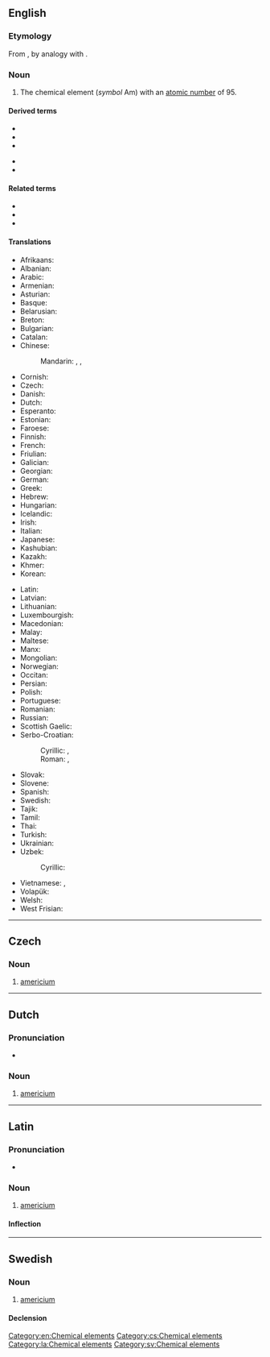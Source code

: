 {{also|Americium|amerícium|américium}}
==English==
{{elements|Am|plutonium|Pu|curium|Cm}}

===Etymology===
From {{m|en|America|Americ(as)}} {{suffix|en||ium}}, by analogy with {{m|en|europium}}.

===Noun===
{{en-noun|-}}
{{wikipedia}}

# The chemical element (''symbol'' Am) with an [[atomic number]] of 95.

====Derived terms====
{{der-top}}
* {{l|en|americium bromide}}
* {{l|en|americium chloride}}
* {{l|en|americium dioxide}}
{{der-mid}}
* {{l|en|americium fluoride}}
* {{l|en|americium iodide}}
{{der-bottom}}

====Related terms====
* {{l|en|America}}
* {{l|en|American}}
* {{l|en|americate}}

====Translations====
{{trans-top|chemical element with atomic number 95}}
* Afrikaans: {{t|af|americium}}
* Albanian: {{t|sq|americ}}
* Arabic: {{t|ar|أَمْرِيكِيُوم|m|tr=ʾamrīkiyum}}
* Armenian: {{t|hy|ամերիցիում}}
* Asturian: {{t|ast|americiu|m}}
* Basque: {{t|eu|amerizioa}}
* Belarusian: {{t|be|амерыцый|m}}
* Breton: {{t|br|amerikiom}}
* Bulgarian: {{t|bg|америций|m}}
* Catalan: {{t+|ca|americi}}
* Chinese:
*: Mandarin: {{t+|cmn|鎇}}, {{t+|cmn|镅|tr=méi}}, {{t+|cmn|鋂|tr=méi}} {{qualifier|Taiwan}}
* Cornish: {{t|kw|amerycanyum}}
* Czech: {{t+|cs|americium|n}}
* Danish: {{t+|da|americium}}
* Dutch: {{t+|nl|americium|n}}
* Esperanto: {{t+|eo|americio}}
* Estonian: {{t+|et|ameriitsium}}
* Faroese: {{t|fo|americium}}
* Finnish: {{t+|fi|amerikium}}
* French: {{t+|fr|américium|m}}
* Friulian: {{t|fur|americi}}
* Galician: {{t+|gl|americio}}
* Georgian: {{t|ka|ამერიციუმი}}
* German: {{t+|de|Americium|n}}
* Greek: {{t+|el|αμερίκιο|n}}
* Hebrew: {{t+|he|אמריציום|tr=amerítsiyum}}
* Hungarian: {{t+|hu|amerícium}}
* Icelandic: {{t+|is|ameríkín}}
* Irish: {{t|ga|aimeiriciam|m}}
* Italian: {{t+|it|americio|m}}
* Japanese: {{t+|ja|アメリシウム|tr=amerishiumu}}
* Kashubian: {{t|csb|amerik}}
* Kazakh: {{t|kk|америций}}
* Khmer: {{t|km|អាមេរិស្យូម|tr=aameirisyuum}}
* Korean: {{t+|ko|아메리슘}}
{{trans-mid}}
* Latin: {{t+|la|americium|n}}
* Latvian: {{t|lv|amerīcijs}}
* Lithuanian: {{t+|lt|americis}}
* Luxembourgish: {{t|lb|Amerizium}}
* Macedonian: {{t|mk|америциум|m}}
* Malay: {{t|ms|amerisium}}
* Maltese: {{t|mt|amerizjum}}
* Manx: {{t|gv|americium}}
* Mongolian: {{t|mn|америци}}
* Norwegian: {{t|no|americium}}
* Occitan: {{t|oc|americi}}
* Persian: {{t|fa|آمریکیوم|tr=âmerikiyom|sc=fa-Arab}}
* Polish: {{t+|pl|ameryk|m}}
* Portuguese: {{t+|pt|amerício|m}}
* Romanian: {{t+|ro|americiu|n}}
* Russian: {{t+|ru|амери́ций|m}}
* Scottish Gaelic: {{t|gd|aimeiriciam}}
* Serbo-Croatian:
*: Cyrillic: {{t|sh|америциjум|m|sc=Cyrl}}, {{t|sh|америциj|m|sc=Cyrl}}
*: Roman: {{t|sh|americijum|m}}, {{t+|sh|americij|m}}
* Slovak: {{t|sk|americium|n}}
* Slovene: {{t+|sl|americij|m}}
* Spanish: {{t+|es|americio|m}}
* Swedish: {{t+|sv|americium|n}}
* Tajik: {{t|tg|америций}}
* Tamil: {{t+|ta|அமெரிகியம்}}
* Thai: {{t|th|อะเมริเซียม}}
* Turkish: {{t+|tr|amerikyum}}
* Ukrainian: {{t|uk|америцiй|m}}
* Uzbek: {{t|uz|ameritsiy}}
*: Cyrillic: {{t+|uz|америций|sc=Cyrl}}
* Vietnamese: {{t|vi|Amerixi}}, {{t+|vi|Ameriđi}}
* Volapük: {{t+|vo|lamerikin}}
* Welsh: {{t|cy|americiwm}}
* West Frisian: {{t|fy|americium}}
{{trans-bottom}}

[[Category:en:Chemical elements]]

----

==Czech==

===Noun===
{{cs-noun|g=n}}

# [[#English|americium]] {{gloss|the chemical element with an atomic number of 95}}

[[Category:cs:Chemical elements]]

----

==Dutch==
{{wikipedia|lang=nl}}
{{elements|Am|plutonium|Pu|curium|Cm|lang=nl}}

===Pronunciation===
* {{audio|Nl-americium.ogg|Audio|lang=nl}}

===Noun===
{{nl-noun|n|-|-}}

# [[#English|americium]]

----

==Latin==
{{wikipedia|lang=la}}

===Pronunciation===
* {{la-IPA|americium|eccl=yes}}

===Noun===
{{la-noun|americium|americiī|n|second}}

# [[#English|americium]]

====Inflection====
{{la-decl-2nd-N|americi}}

[[Category:la:Chemical elements]]

----

==Swedish==
{{wikipedia|lang=sv}}

===Noun===
{{sv-noun|n}}

# [[#English|americium]]

====Declension====
{{sv-noun-unc-irreg-n|2=americiumet}}

[[Category:sv:Chemical elements]]